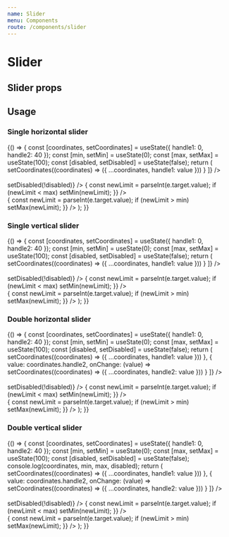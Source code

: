 ```yaml
---
name: Slider
menu: Components
route: /components/slider
---
```



# Slider

## Slider props

<Props of={Slider} />

## Usage

### Single horizontal slider

<Playground>
  {() => {
    const [coordinates, setCoordinates] = useState({ handle1: 0, handle2: 40 });
    const [min, setMin] = useState(0);
    const [max, setMax] = useState(100);
    const [disabled, setDisabled] = useState(false);
    return (
      <Fragment>
        <Slider
          double={false}
          disabled={disabled}
          axis={"x"}
          max={max}
          min={min}
          handles={[
            {
              value: coordinates.handle1,
              onChange: (value) =>
                setCoordinates((coordinates) => ({
                  ...coordinates,
                  handle1: value
                }))
            }
          ]}
        />
        <br />
        <br />
        <Checkbox
          label="Disabled"
          id="single-horizontal-slider-disabled"
          checked={disabled}
          onChange={() => setDisabled(!disabled)}
        />
        <NumberInput
          label="Minimum"
          id="single-horizontal-slider-min"
          value={min}
          onChange={(e) => {
            const newLimit = parseInt(e.target.value);
            if (newLimit < max) setMin(newLimit);
          }}
        />
        <br />
        <NumberInput
          label="Maximum"
          id="single-horizontal-slider-max"
          value={max}
          onChange={(e) => {
            const newLimit = parseInt(e.target.value);
            if (newLimit > min) setMax(newLimit);
          }}
        />
      </Fragment>
    );
  }}
</Playground>

### Single vertical slider

<Playground>
  {() => {
    const [coordinates, setCoordinates] = useState({ handle1: 0, handle2: 40 });
    const [min, setMin] = useState(0);
    const [max, setMax] = useState(100);
    const [disabled, setDisabled] = useState(false);
    return (
      <Fragment>
        <Slider
          double={false}
          disabled={disabled}
          axis={"y"}
          max={max}
          min={min}
          handles={[
            {
              value: coordinates.handle1,
              onChange: (value) =>
                setCoordinates((coordinates) => ({
                  ...coordinates,
                  handle1: value
                }))
            }
          ]}
        />
        <br />
        <br />
        <Checkbox
          label="Disabled"
          id="single-vertical-slider-disabled"
          checked={disabled}
          onChange={() => setDisabled(!disabled)}
        />
        <NumberInput
          label="Minimum"
          id="single-vertical-slider-min"
          value={min}
          onChange={(e) => {
            const newLimit = parseInt(e.target.value);
            if (newLimit < max) setMin(newLimit);
          }}
        />
        <br />
        <NumberInput
          label="Maximum"
          id="single-vertical-slider-max"
          value={max}
          onChange={(e) => {
            const newLimit = parseInt(e.target.value);
            if (newLimit > min) setMax(newLimit);
          }}
        />
      </Fragment>
    );
  }}
</Playground>

### Double horizontal slider

<Playground>
  {() => {
    const [coordinates, setCoordinates] = useState({ handle1: 0, handle2: 40 });
    const [min, setMin] = useState(0);
    const [max, setMax] = useState(100);
    const [disabled, setDisabled] = useState(false);
    return (
      <Fragment>
        <Slider
          double={true}
          disabled={disabled}
          axis={"x"}
          max={max}
          min={min}
          handles={[
            {
              value: coordinates.handle1,
              onChange: (value) =>
                setCoordinates((coordinates) => ({
                  ...coordinates,
                  handle1: value
                }))
            },
            {
              value: coordinates.handle2,
              onChange: (value) =>
                setCoordinates((coordinates) => ({
                  ...coordinates,
                  handle2: value
                }))
            }
          ]}
        />
        <br />
        <br />
        <Checkbox
          label="Disabled"
          id="double-horizontal-slider-disabled"
          checked={disabled}
          onChange={() => setDisabled(!disabled)}
        />
        <NumberInput
          label="Minimum"
          id="double-horizontal-slider-min"
          value={min}
          onChange={(e) => {
            const newLimit = parseInt(e.target.value);
            if (newLimit < max) setMin(newLimit);
          }}
        />
        <br />
        <NumberInput
          label="Maximum"
          id="double-horizontal-slider-max"
          value={max}
          onChange={(e) => {
            const newLimit = parseInt(e.target.value);
            if (newLimit > min) setMax(newLimit);
          }}
        />
      </Fragment>
    );
  }}
</Playground>

### Double vertical slider

<Playground>
  {() => {
    const [coordinates, setCoordinates] = useState({ handle1: 0, handle2: 40 });
    const [min, setMin] = useState(0);
    const [max, setMax] = useState(100);
    const [disabled, setDisabled] = useState(false);
    console.log(coordinates, min, max, disabled);
    return (
      <Fragment>
        <Slider
          double={true}
          disabled={disabled}
          axis={"y"}
          max={max}
          min={min}
          handles={[
            {
              value: coordinates.handle1,
              onChange: (value) =>
                setCoordinates((coordinates) => ({
                  ...coordinates,
                  handle1: value
                }))
            },
            {
              value: coordinates.handle2,
              onChange: (value) =>
                setCoordinates((coordinates) => ({
                  ...coordinates,
                  handle2: value
                }))
            }
          ]}
        />
        <br />
        <br />
        <Checkbox
          label="Disabled"
          id="double-vertical-slider-disabled"
          checked={disabled}
          onChange={() => setDisabled(!disabled)}
        />
        <NumberInput
          label="Minimum"
          id="double-vertical-slider-min"
          value={min}
          onChange={(e) => {
            const newLimit = parseInt(e.target.value);
            if (newLimit < max) setMin(newLimit);
          }}
        />
        <br />
        <NumberInput
          label="Maximum"
          id="double-vertical-slider-max"
          value={max}
          onChange={(e) => {
            const newLimit = parseInt(e.target.value);
            if (newLimit > min) setMax(newLimit);
          }}
        />
      </Fragment>
    );
  }}
</Playground>
